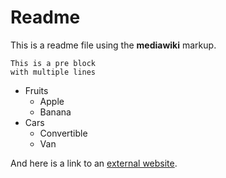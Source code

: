 = Readme =

This is a readme file using the '''mediawiki''' markup.

 This is a pre block
 with multiple lines

* Fruits
** Apple
** Banana
* Cars
** Convertible
** Van

And here is a link to an [http://example.org external website].